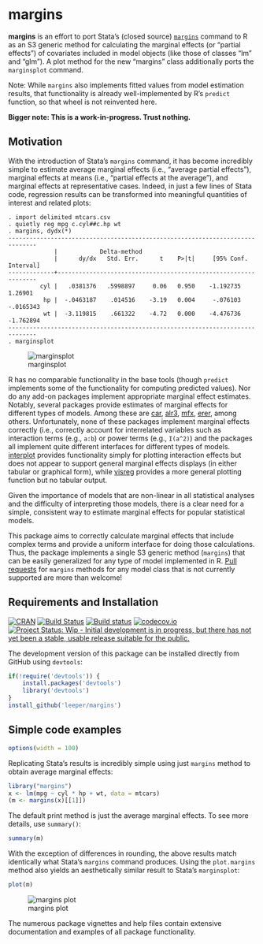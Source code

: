 # margins #

**margins** is an effort to port Stata's (closed source) [`margins`](http://www.stata.com/help.cgi?margins) command to R as an S3 generic method for calculating the marginal effects (or "partial effects") of covariates included in model objects (like those of classes "lm" and "glm"). A plot method for the new "margins" class additionally ports the `marginsplot` command.

Note: While `margins` also implements fitted values from model estimation results, that functionality is already well-implemented by R's `predict` function, so that wheel is not reinvented here.

**Bigger note: This is a work-in-progress. Trust nothing.**

## Motivation ##

With the introduction of Stata's `margins` command, it has become incredibly simple to estimate average marginal effects (i.e., "average partial effects"), marginal effects at means (i.e., "partial effects at the average"), and marginal effects at representative cases. Indeed, in just a few lines of Stata code, regression results can be transformed into meaningful quantities of interest and related plots:

```
. import delimited mtcars.csv
. quietly reg mpg c.cyl##c.hp wt
. margins, dydx(*)
------------------------------------------------------------------------------
             |            Delta-method
             |      dy/dx   Std. Err.      t    P>|t|     [95% Conf. Interval]
-------------+----------------------------------------------------------------
         cyl |   .0381376   .5998897     0.06   0.950    -1.192735     1.26901
          hp |  -.0463187    .014516    -3.19   0.004     -.076103   -.0165343
          wt |  -3.119815    .661322    -4.72   0.000    -4.476736   -1.762894
------------------------------------------------------------------------------
. marginsplot
```

![marginsplot](http://i.imgur.com/VhoaFGp.png)

R has no comparable functionality in the base tools (though `predict` implements some of the functionality for computing predicted values). Nor do any add-on packages implement appropriate marginal effect estimates. Notably, several packages provide estimates of marginal effects for different types of models. Among these are [car](http://cran.r-project.org/web/packages/car/index.html), [alr3](http://cran.r-project.org/web/packages/alr3/index.html), [mfx](http://cran.r-project.org/web/packages/mfx/index.html), [erer](http://cran.r-project.org/web/packages/erer/index.html), among others. Unfortunately, none of these packages implement marginal effects correctly (i.e., correctly account for interrelated variables such as interaction terms (e.g., `a:b`) or power terms (e.g., `I(a^2)`) and the packages all implement quite different interfaces for different types of models. [interplot](https://cran.r-project.org/web/packages/interplot/) provides functionality simply for plotting interaction effects but does not appear to support general marginal effects displays (in either tabular or graphical form), while [visreg](https://cran.r-project.org/web/packages/visreg/index.html) provides a more general plotting function but no tabular output.

Given the importance of models that are non-linear in all statistical analyses and the difficulty of interpreting those models, there is a clear need for a simple, consistent way to estimate marginal effects for popular statistical models.

This package aims to correctly calculate marginal effects that include complex terms and provide a uniform interface for doing those calculations. Thus, the package implements a single S3 generic method (`margins`) that can be easily generalized for any type of model implemented in R. [Pull requests](https://github.com/leeper/margins/pulls) for `margins` methods for any model class that is not currently supported are more than welcome!

## Requirements and Installation ##

[![CRAN](http://www.r-pkg.org/badges/version/slopegraph)](http://cran.r-project.org/web/packages/margins/index.html)
[![Build Status](https://travis-ci.org/leeper/margins.svg?branch=master)](https://travis-ci.org/leeper/margins)
[![Build status](https://ci.appveyor.com/api/projects/status/t6nxndmvvcw3gw7f/branch/master?svg=true)](https://ci.appveyor.com/project/leeper/margins/branch/master)
[![codecov.io](http://codecov.io/github/leeper/margins/coverage.svg?branch=master)](http://codecov.io/github/leeper/margins?branch=master)
[![Project Status: Wip - Initial development is in progress, but there has not yet been a stable, usable release suitable for the public.](http://www.repostatus.org/badges/0.1.0/wip.svg)](http://www.repostatus.org/#wip)

The development version of this package can be installed directly from GitHub using `devtools`:

```R
if(!require('devtools')) {
    install.packages('devtools')
    library('devtools')
}
install_github('leeper/margins')
```

## Simple code examples ##

```r
options(width = 100)
```

Replicating Stata's results is incredibly simple using just `margins` method to obtain average marginal effects:

```r
library("margins")
x <- lm(mpg ~ cyl * hp + wt, data = mtcars)
(m <- margins(x)[[1]])
```

The default print method is just the average marginal effects. To see more details, use `summary()`:

```r
summary(m)
```

With the exception of differences in rounding, the above results match identically what Stata's `margins` command produces. Using the `plot.margins` method also yields an aesthetically similar result to Stata's `marginsplot`:

```R
plot(m)
```

![margins plot](http://i.imgur.com/2oC5UGO.png)

The numerous package vignettes and help files contain extensive documentation and examples of all package functionality.


